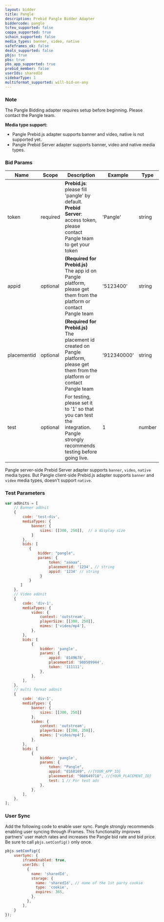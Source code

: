 ```yaml
---
layout: bidder
title: Pangle
description: Prebid Pangle Bidder Adapter
biddercode: pangle
tcfeu_supported: false
coppa_supported: true
schain_supported: false
media_types: banner, video, native
safeframes_ok: false
deals_supported: false
pbjs: true
pbs: true
pbs_app_supported: true
prebid_member: false
userIds: sharedId
sidebarType: 1
multiformat_supported: will-bid-on-any
---
```


### Note

The Pangle Bidding adapter requires setup before beginning. Please contact the Pangle team.

**Media type support:**

* Pangle Prebid.js adapter supports banner and video, native is not supported yet.
* Pangle Prebid Server adapter supports banner, video and native media types. 

### Bid Params


| Name          | Scope    | Description                                           | Example     | Type     |
|---------------|----------|-------------------------------------------------------|-------------|----------|
| token         | required | **Prebid.js**: please fill 'pangle' by default. **Prebid Server**: access token, please contact Pangle team to get your token   | 'Pangle'   | string   |
| appid         | optional | **(Required for Prebid.js)** The app id on Pangle platform, please get them from the platform or contact Pangle team | '5123400'   | string   |
| placementid   | optional | **(Required for Prebid.js)** The placement id created on Pangle platform, please get them from the platform or contact Pangle team | '912340000' | string   |
| test          | optional | For testing, please set it to '1' so that you can test the integration. Pangle strongly recommends testing before going live.            |  1          | number   |

Pangle server-side Prebid Server adapter supports `banner`, `video`, `native` media types. But Pangle client-side Prebid.js adapter supports `banner` and `video` media types, doesn't support `native`.

### Test Parameters

```javascript
var adUnits = [
    // Banner adUnit
    {
        code: 'test-div',
        mediaTypes: {
            banner: {
                sizes: [[300, 250]],  // a display size
            }
        },
        bids: [
           {
               bidder: "pangle",
               params: {
                    token: "aaaaa",
                    placementid: '1234', // string 
                    appid: '1234' // string 
                }
           }
       ]
    },
    // Video adUnit
    {
        code: 'div-1',
        mediaTypes: {
            video: {
                context: 'outstream',
                playerSize: [[300, 250]],
                mimes: ['video/mp4'],
            },
        },
        bids: [
            {
                bidder: 'pangle',
                params: {
                    appid: '8149678',
                    placementid: '980589944',
                    token: '111111',
                },
            },
        ],
    },
    // multi format adUnit
    {
        code: 'div-1',
        mediaTypes: {
            banner: {
                sizes: [[300, 250]]
            },
            video: {
                context: 'outstream',
                playerSize: [[300, 250]],
                mimes: ['video/mp4'],
            },
        },
        bids: [
            {
                bidder: 'pangle',
                params: {
                    token: "Pangle",
                    appid: "8168169", //{YOUR_APP_ID}
                    placementid: "980649718", //{YOUR_PLACEMENT_ID}
                    test: 1 // For test ads
                },
            },
        ],
    },
];
```

### User Sync

Add the following code to enable user sync. Pangle strongly recommends enabling user syncing through iFrames. This functionality improves partners' user match rates and increases the Pangle bid rate and bid price. Be sure to call `pbjs.setConfig()` only once.

```javascript
pbjs.setConfig({
    userSync: {
        iframeEnabled: true,
        userIds: [
          {
            name: 'sharedId',
            storage: {
              name: 'sharedId', // name of the 1st party cookie
              type: 'cookie',
              expires: 365,
            },
          },
        ],
    }
});
```
